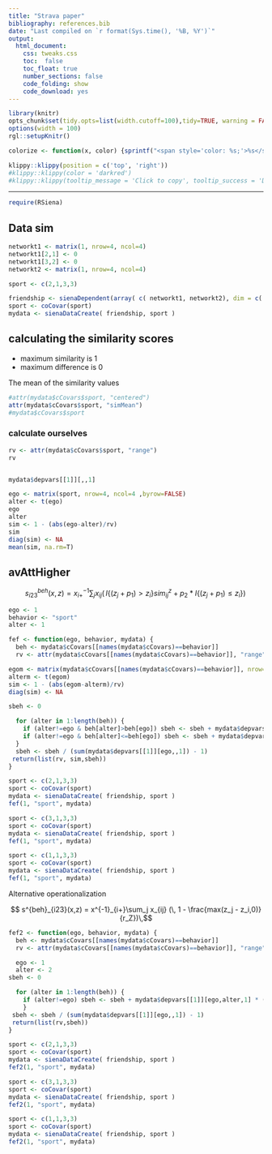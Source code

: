 ```yaml
---
title: "Strava paper"
bibliography: references.bib
date: "Last compiled on `r format(Sys.time(), '%B, %Y')`"
output: 
  html_document:
    css: tweaks.css
    toc:  false
    toc_float: true
    number_sections: false
    code_folding: show
    code_download: yes
---
```


```r
library(knitr)
opts_chunk$set(tidy.opts=list(width.cutoff=100),tidy=TRUE, warning = FALSE, results="hold", message = FALSE,comment = "#>", cache=TRUE, class.source=c("test"), class.output=c("test2"))
options(width = 100)
rgl::setupKnitr()

colorize <- function(x, color) {sprintf("<span style='color: %s;'>%s</span>", color, x) }

```

```r
klippy::klippy(position = c('top', 'right'))
#klippy::klippy(color = 'darkred')
#klippy::klippy(tooltip_message = 'Click to copy', tooltip_success = 'Done')
```

----  

```r
require(RSiena)
```

## Data sim

```r
networkt1 <- matrix(1, nrow=4, ncol=4)
networkt1[2,1] <- 0
networkt1[3,2] <- 0
networkt2 <- matrix(1, nrow=4, ncol=4)

sport <- c(2,1,3,3)

friendship <- sienaDependent(array( c( networkt1, networkt2), dim = c( 4,4,2 ) ) )
sport <- coCovar(sport)
mydata <- sienaDataCreate( friendship, sport )


```
## calculating the similarity scores

- maximum similarity is 1  
- maximum difference is 0  

The mean of the similarity values
```r

#attr(mydata$cCovars$sport, "centered")
attr(mydata$cCovars$sport, "simMean")
#mydata$cCovars$sport
```

### calculate ourselves

```r
rv <- attr(mydata$cCovars$sport, "range")
rv


mydata$depvars[[1]][,,1]

ego <- matrix(sport, nrow=4, ncol=4 ,byrow=FALSE)
alter <- t(ego)
ego
alter
sim <- 1 - (abs(ego-alter)/rv)
sim
diag(sim) <- NA
mean(sim, na.rm=T)

```

## avAttHigher

$$ s^{beh}_{i23}(x,z) = x^{-1}_{i+}\sum_j x_{ij} (\, I \{ (z_j + p_1)>z_i \} sim^z_{ij} + p_2*I \{ (z_j + p_1) \le z_i \} )\,$$

```r

ego <- 1
behavior <- "sport"
alter <- 1

fef <- function(ego, behavior, mydata) {
  beh <- mydata$cCovars[[names(mydata$cCovars)==behavior]]
  rv <- attr(mydata$cCovars[[names(mydata$cCovars)==behavior]], "range") 

egom <- matrix(mydata$cCovars[[names(mydata$cCovars)==behavior]], nrow=4, ncol=4 ,byrow=FALSE)
alterm <- t(egom)
sim <- 1 - (abs(egom-alterm)/rv)
diag(sim) <- NA

sbeh <- 0 

  for (alter in 1:length(beh)) {
    if (alter!=ego & beh[alter]>beh[ego]) sbeh <- sbeh + mydata$depvars[[1]][ego,alter,1] * sim[alter,ego] 
    if (alter!=ego & beh[alter]<=beh[ego]) sbeh <- sbeh + mydata$depvars[[1]][ego,alter,1] 
  }
  sbeh <- sbeh / (sum(mydata$depvars[[1]][ego,,1]) - 1)
 return(list(rv, sim,sbeh))
}
```

```r

sport <- c(2,1,3,3)
sport <- coCovar(sport)
mydata <- sienaDataCreate( friendship, sport )
fef(1, "sport", mydata)

sport <- c(3,1,3,3)
sport <- coCovar(sport)
mydata <- sienaDataCreate( friendship, sport )
fef(1, "sport", mydata)

sport <- c(1,1,3,3)
sport <- coCovar(sport)
mydata <- sienaDataCreate( friendship, sport )
fef(1, "sport", mydata)

```

Alternative operationalization

$$  s^{beh}_{i23}(x,z) = x^{-1}_{i+}\sum_j x_{ij} (\, 1 - \frac{max(z_j - z_i,0)}{r_Z})\,$$


```r

fef2 <- function(ego, behavior, mydata) {
  beh <- mydata$cCovars[[names(mydata$cCovars)==behavior]]
  rv <- attr(mydata$cCovars[[names(mydata$cCovars)==behavior]], "range") 

  ego <- 1
  alter <- 2
sbeh <- 0 

  for (alter in 1:length(beh)) {
    if (alter!=ego) sbeh <- sbeh + mydata$depvars[[1]][ego,alter,1] * (1 - max(beh[alter] - beh[ego],0)/rv)
    }
 sbeh <- sbeh / (sum(mydata$depvars[[1]][ego,,1]) - 1)
 return(list(rv,sbeh))
}
```


```r

sport <- c(2,1,3,3)
sport <- coCovar(sport)
mydata <- sienaDataCreate( friendship, sport )
fef2(1, "sport", mydata)

sport <- c(3,1,3,3)
sport <- coCovar(sport)
mydata <- sienaDataCreate( friendship, sport )
fef2(1, "sport", mydata)

sport <- c(1,1,3,3)
sport <- coCovar(sport)
mydata <- sienaDataCreate( friendship, sport )
fef2(1, "sport", mydata)

```
